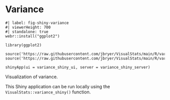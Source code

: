 # Variance

::: {#fig-shiny-variance}

::: {.figure-content}

```shinylive-r
#| label: fig-shiny-variance
#| viewerHeight: 700
#| standalone: true
webr::install("ggplot2")

library(ggplot2)

source('https://raw.githubusercontent.com/jbryer/VisualStats/main/R/variance_vis.R')
source('https://raw.githubusercontent.com/jbryer/VisualStats/main/R/variance_shiny.R')

shinyApp(ui = variance_shiny_ui, server = variance_shiny_server)
```

:::

Visualization of variance.

:::

This Shiny application can be run locally using the `VisualStats::variance_shiny()` function.
